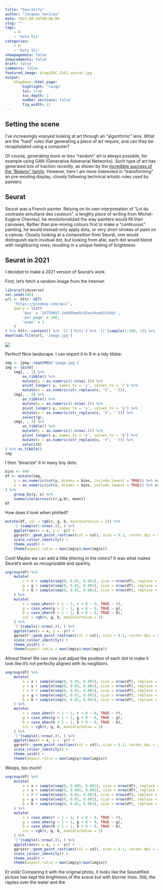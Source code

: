 ```yaml
---
title: "Seuratify"
author: "Jacques Serizay"
date: 2021-04-26T00:00:00
slug: "" 
tags: 
    - R
    - 'Data Viz'
categories: 
    - R
    - 'Data Viz'
showpagemeta: false
showcomments: false
draft: false 
comments: false
featured_image: blog/DSC_2162_seurat.jpg
output: 
    blogdown::html_page:
        highlight: "tango" 
        toc: true
        toc_depth: 1
        number_sections: false
        fig_width: 12
---
```


## Setting the scene 

I've increasingly enjoyed looking at art through an "algorithmic" lens. 
What are the "hard" rules that generating a piece of art require, and can they be recapitulated using a computer? 

Of course, generating more or less "random" art is always possible, for example using GAN (Generative Adverarial Networks). 
Such type of art has generated lots of traction recently, as shown by the [incredible success of the "Belamy" family](https://www.christies.com/features/A-collaboration-between-two-artists-one-human-one-a-machine-9332-1.aspx). 
However, here I am more interested in "transforming" an pre-existing display, closely following technical artistic rules used by painters. 

## Seurat 

Seurat was a French painter. Relying on its own interpretation of "Loi du contraste simultané des couleurs", a lengthy piece of writing from Michel-Eugène Chevreul, 
he revolutionalized the way painters would fill their canvases. Rather than pre-mixing colours first to make a "continuous" painting, he would instead 
only apply dots, or very short strokes of paint on a canvas. Closely looking at a composition from Seurat, one would distinguish each invidual dot, but looking from afar, 
each dot would blend with neighboring ones, resulting in a unique feeling of brightness. 

## Seurat in 2021

I decided to make a 2021 version of Seurat's work. 

First, let's fetch a random image from the Internet: 

```r
library(tidyverse)
set.seed(100)
url <- httr::GET(
    'https://pixabay.com/api/', 
    query = list(
        'key' = '24754657-1e4850ee5c92aa34ee81fd3dc', 
        'per_page' = 200, 
        'page' = 1
    )
) %>% httr::content() %>% '[['('hits') %>% '[['(sample(1:200, 1)) %>% '[['('largeImageURL')
download.file(url, 'image.jpg')
```

![](img/blog/seurat.jpg)

Perfect! Nice landscape. I can import it in R in a tidy tibble:

```r
img <- jpeg::readJPEG('image.jpg')
img <- cbind(
    img[, , 1] %>% 
        as_tibble() %>% 
        mutate(y = as.numeric(1:nrow(.))) %>% 
        pivot_longer(-y, names_to = 'x', values_to = 'r') %>% 
        mutate(x = as.numeric(str_replace(x, 'V', ''))),
    img[, , 2] %>% 
        as_tibble() %>% 
        mutate(y = as.numeric(1:nrow(.))) %>% 
        pivot_longer(-y, names_to = 'x', values_to = 'g') %>% 
        mutate(x = as.numeric(str_replace(x, 'V', ''))) %>% 
        select(g),
    img[, , 3] %>% 
        as_tibble() %>% 
        mutate(y = as.numeric(1:nrow(.))) %>% 
        pivot_longer(-y, names_to = 'x', values_to = 'b') %>% 
        mutate(x = as.numeric(str_replace(x, 'V', ''))) %>% 
        select(b)
) %>% as_tibble()
img
```

I then "binarize" it in many tiny dots: 

```r
bins <- 400
df <- mutate(img, 
    y = as.numeric(cut(y, breaks = bins, include.lowest = TRUE)) %>% scales::rescale(c(0, 1)), 
    x = as.numeric(cut(x, breaks = bins, include.lowest = TRUE)) %>% scales::rescale(c(0, 1)),
) %>% 
    group_by(y, x) %>% 
    summarize(across(c(r,g,b), mean))
df
```

How does it look when plotted?

```r
mutate(df, col = rgb(r, g, b, maxColorValue = 1)) %>% 
    '['(sample(1:nrow(.)), ) %>%
    ggplot(aes(x = x, y = -y)) + 
    ggrastr::geom_point_rast(aes(col = col), size = 0.1, raster.dpi = 200) +
    scale_colour_identity() + 
    theme_void() + 
    theme(aspect.ratio = max(img$y)/max(img$x))
```

Cool! Maybe we can add a little jittering in the colors? It was what makes Seurat's work so recognizable and sparkly. 

```r
ungroup(df) %>%
    mutate( 
        r = r + sample(seq(0, 0.01, 0.001), size = nrow(df), replace = TRUE) - 0.005, 
        g = g + sample(seq(0, 0.01, 0.001), size = nrow(df), replace = TRUE) - 0.005, 
        b = b + sample(seq(0, 0.01, 0.001), size = nrow(df), replace = TRUE) - 0.005
    ) %>% 
    mutate(
        r = case_when(r > 1 ~ 1, r < 0 ~ 0, TRUE ~ r), 
        g = case_when(g > 1 ~ 1, g < 0 ~ 0, TRUE ~ g), 
        b = case_when(b > 1 ~ 1, b < 0 ~ 0, TRUE ~ b),
        col = rgb(r, g, b, maxColorValue = 1)
    ) %>%
    '['(sample(1:nrow(.)), ) %>%
    ggplot(aes(x = x, y = -y)) + 
    ggrastr::geom_point_rast(aes(col = col), size = 0.1, raster.dpi = 200) +
    scale_colour_identity() + 
    theme_void() + 
    theme(aspect.ratio = max(img$y)/max(img$x))
```

Almost there! We can now just adjust the position of each dot to make it look like it's not perfectly aligned with its neighbors. 

```r
ungroup(df) %>%
    mutate( 
        x = x + sample(seq(0, 0.05, 0.001), size = nrow(df), replace = TRUE) - 0.05/2, 
        y = y + sample(seq(0, 0.05, 0.001), size = nrow(df), replace = TRUE) - 0.05/2, 
        r = r + sample(seq(0, 0.01, 0.001), size = nrow(df), replace = TRUE) - 0.005, 
        g = g + sample(seq(0, 0.01, 0.001), size = nrow(df), replace = TRUE) - 0.005, 
        b = b + sample(seq(0, 0.01, 0.001), size = nrow(df), replace = TRUE) - 0.005
    ) %>% 
    mutate(
        r = case_when(r > 1 ~ 1, r < 0 ~ 0, TRUE ~ r), 
        g = case_when(g > 1 ~ 1, g < 0 ~ 0, TRUE ~ g), 
        b = case_when(b > 1 ~ 1, b < 0 ~ 0, TRUE ~ b),
        col = rgb(r, g, b, maxColorValue = 1)
    ) %>%
    '['(sample(1:nrow(.)), ) %>%
    ggplot(aes(x = x, y = -y)) + 
    ggrastr::geom_point_rast(aes(col = col), size = 0.1, raster.dpi = 200) +
    scale_colour_identity() + 
    theme_void() + 
    theme(aspect.ratio = max(img$y)/max(img$x))
```

Woops, too much!

```r
ungroup(df) %>%
    mutate( 
        x = x + sample(seq(0, 0.005, 0.001), size = nrow(df), replace = TRUE) - 0.005/2, 
        y = y + sample(seq(0, 0.005, 0.001), size = nrow(df), replace = TRUE) - 0.005/2, 
        r = r + sample(seq(0, 0.01, 0.001), size = nrow(df), replace = TRUE) - 0.005, 
        g = g + sample(seq(0, 0.01, 0.001), size = nrow(df), replace = TRUE) - 0.005, 
        b = b + sample(seq(0, 0.01, 0.001), size = nrow(df), replace = TRUE) - 0.005
    ) %>% 
    mutate(
        r = case_when(r > 1 ~ 1, r < 0 ~ 0, TRUE ~ r), 
        g = case_when(g > 1 ~ 1, g < 0 ~ 0, TRUE ~ g), 
        b = case_when(b > 1 ~ 1, b < 0 ~ 0, TRUE ~ b),
        col = rgb(r, g, b, maxColorValue = 1)
    ) %>%
    '['(sample(1:nrow(.)), ) %>%
    ggplot(aes(x = x, y = -y)) + 
    ggrastr::geom_point_rast(aes(col = col), size = 0.1, raster.dpi = 200) +
    scale_colour_identity() + 
    theme_void() + 
    theme(aspect.ratio = max(img$y)/max(img$x))
```

Et voilà! Comparing it with the original photo, it looks like the Seuratified picture has kept the brightness of the scene but with blurrier lines. 
Still, the ripples over the water and the 
